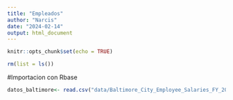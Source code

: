 ```yaml
---
title: "Empleados"
author: "Narcis"
date: "2024-02-14"
output: html_document
---
```

```r
knitr::opts_chunk$set(echo = TRUE)
```

```r
rm(list = ls())
```
#Importacion con Rbase
```r
datos_baltimore<- read.csv("data/Baltimore_City_Employee_Salaries_FY_2022.csv")
```




